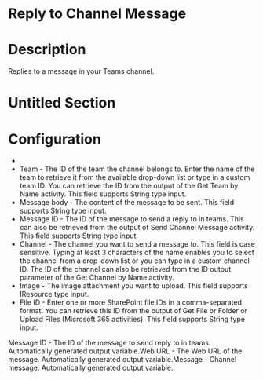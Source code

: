 ﻿# Reply to Channel Message

# Description

Replies to a message in your Teams channel.

# Untitled Section

# Configuration

* 
* Team - The ID of the team the channel belongs to. Enter the name of the team to retrieve it from the available drop-down list or type in a custom team ID. You can retrieve the ID from the output of the Get Team by Name activity. This field supports String type input.
* Message body - The content of the message to be sent. This field supports String type input.
* Message ID - The ID of the message to send a reply to in teams. This can also be retrieved from the output of Send Channel Message activity. This field supports String type input.
* Channel - The channel you want to send a message to. This field is case sensitive. Typing at least 3 characters of the name enables you to select the channel from a drop-down list or you can type in a custom channel ID. The ID of the channel can also be retrieved from the ID output parameter of the Get Channel by Name activity.
* Image - The image attachment you want to upload. This field supports IResource type input.
* File ID - Enter one or more SharePoint file IDs in a comma-separated format. You can retrieve this ID from the output of Get File or Folder or Upload Files (Microsoft 365 activities). This field supports String type input.









Message ID - The ID of the message to send reply to in teams.
                        Automatically generated output variable.Web URL - The Web URL of the message. Automatically generated output
                        variable.Message - Channel message. Automatically generated output
                        variable.
